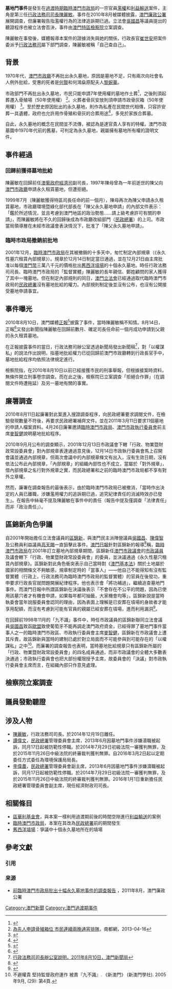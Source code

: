 {{expand|time=2011-12-11T10:18:19+00:00}}
'''墓地門事件'''是發生在[[澳門回歸|過渡時期]][[臨時澳門市政局|臨時澳門市政局]]的一宗官員[[濫權|濫權]]和[[利益輸送|利益輸送]]案件，主角是第三任[[行政法務司|行政法務司司長]][[陳麗敏|陳麗敏]]。事件在2010年8月被媒體披露，[[澳門廉政公署|澳門廉政公署]]展開調查，但廉署報告指濫權行為的法律追訴期已過。立法會[[吳國昌|吳國昌]]等議員提出的聽證程序也被立法會否決，事件由[[澳門特別行政區檢察院|澳門特區檢察院]]立案調查。

陳麗敏在事發後，媒體報導本案件的證據消失與她的關係，行政長官[[崔世安|崔世安]]把案件委派予[[行政法務司|行政法務司]]屬下部門調查，陳麗敏被稱「自己查自己」。

==背景==
1970年代，[[澳門市政廳|澳門市政廳]]不再批出永久墓地，原因是墓地不足，只有兩次向社會名人例外批給，受惠的死者是[[何賢|何賢]]和何鴻燊原配夫人[[黎婉華|黎婉華]]。

市政部門不再批出永久墓地，市民只能申請7年使用權的墓地作土葬<ref name="bg1">{{Cite web |url=http://www.iacm.gov.mo/c/cemetery/adminDefault/166,1 |title=民政總署 行政手續指南 - 安葬於一般使用墓地（租賃） |access-date=2013-06-21 |archive-url=https://web.archive.org/web/20160306122927/http://www.iacm.gov.mo/c/cemetery/adminDefault/166,1 |archive-date=2016-03-06 |dead-url=yes }}</ref>，之後則須起葬遷入骨殖場（50年使用權） <ref name="bg2">[http://nandu.oeeee.com/nis/201304/16/38733.html 為先人申請骨殖箱位 市民連續兩晚通宵排隊]{{Dead link|date=2018年7月 |bot=InternetArchiveBot |fix-attempted=no }}，南都網，2013-04-16</ref>。火葬者骨灰安放則須申請市政骨灰箱（50年使用權） <ref name="bg3">{{Cite web |url=http://www.iacm.gov.mo/c/cemetery/adminDefault/173,1 |title=民政總署 行政手續指南 - 骨灰箱 |access-date=2013-06-21 |archive-url=https://web.archive.org/web/20130710155806/http://www.iacm.gov.mo/c/cemetery/adminDefault/173,1 |archive-date=2013-07-10 |dead-url=yes }}</ref>。至於歷史原因批出的永久墓地，則作為私產在民間世代相傳，只容許安葬一具遺體，政府也允許用作骨殖和骨灰的合葬用途<ref name="bg5">{{Cite web |url=http://www.iacm.gov.mo/c/cemetery/adminDefault/168,1 |title=民政總署 行政手續指南 - 合葬於“永久墓地” |access-date=2013-06-21 |archive-url=https://web.archive.org/web/20130618232801/http://www.iacm.gov.mo/c/cemetery/adminDefault/168,1 |archive-date=2013-06-18 |dead-url=yes }}</ref>，多見於家族合葬墓。

自此，永久墓地的概念在民間並不流傳，被認為是達官貴人享有的特權。澳門市政墓園中1970年代前的舊墓，可判定為永久墓地，親屬擁有墓地所有權的證明文件。

==事件經過==
===回歸前獲得墓地批給===
陳麗敏在回歸前任[[澳葡政府|澳葡政府]][[經濟司_(澳葡政府)|經濟司]]副司長，1997年陳母曾為一年前逝世的陳父向[[澳門市政廳|澳門市政廳]]申請永久租賃墓地，但遭拒絕。

1999年7月（陳麗敏獲得特區司長任命的前一個月），陳母再次為陳父申請永久租賃墓地，市政廳環境暨綠化部代部長在「陳父永久墓地申請」的內部文件表示：「鑑於所述情況，並且考慮到澳門地區的政治勢態……請上級考慮許可有關的申請」，而陳麗敏將在不久的回歸後成為市政廳改組部門（[[民政總署|民政總署]]）的上司。市政當局領導層在未經市政議會表決情況下，批准了「陳父永久墓地申請」。

===臨時市政局撤銷前批地===
2001年12月，[[臨時澳門市政局|臨時澳門市政局]]在其被撤銷的十多天中，匆忙制定內部規章（《永久性墓穴租賃內部規章》）。規章於12月14日制定當日通過，並在12月21日由主席批准以每個[[澳門幣|澳門幣]]三萬八千元的價格批出[[舊西洋墳場|舊西洋墳場]]的十個永久墓地。時任行政法務司司長、臨時澳門市政局的「監督實體」陳麗敏的長年親信、鄭姓顧問的家人獲得了其中一塊墓地。但在制定內部規則的同日，[[澳門立法會|澳門立法會]]已經通過取代臨時澳門市政局的[[民政總署|民政總署]]沒有墓地批給的權力。內部規則制定後並沒有公布，也沒有公開接受墓地申請事宜。

==事件曝光==
2010年8月10日，澳門媒體[[正報|正報]]<ref name='chengpou1'>{{Cite web |url=http://chengpou.blogspot.com/2010/07/10072010.html |title=高官疑以權謀私批十幅永久墓地 陳麗敏稱不知情，2010年8月10日，正報 |access-date=2011年12月7日 |archive-date=2020年9月19日 |archive-url=https://web.archive.org/web/20200919123934/http://chengpou.blogspot.com/2010/07/10072010.html }}</ref>披露了事件，當時陳麗敏稱不知情。8月14日，正報<ref name='chengpou2'>{{Cite web |url=http://chengpou.blogspot.com/2010/08/14082010.html |title=陳家曾兩次申請永久墓地 市政廳同一官員撰寫報告前後大不同，初則拒絕，次回指考慮政治勢態，建議上級考慮批准，2010年8月14日，正報 |access-date=2011年12月7日 |archive-date=2019年5月20日 |archive-url=https://web.archive.org/web/20190520103728/http://chengpou.blogspot.com/2010/08/14082010.html }}</ref>又發出新聞指陳麗敏在回歸前數月、確定司長任命前一個月成功申請到父親的永久租賃墓地。

在正報披露事件的當日，行政法務司辦公室透過新聞局發出新聞稿<ref name='gcs1'>[http://www.gcs.gov.mo/showNews.php?DataUcn=46819&PageLang=C 行政法務司司長辦公室說明，2011年8月10日，澳門新聞局]</ref>，對「以權謀私」的說法作出說明，指墓地批給權力已從回歸前澳門市政廳轉到行政長官手中，墓地批給程序均依照法律規定進行。

檢察院指，在2010年8月10日以前已經接獲市民的刑事舉報，但根據接案時資料，無條件開立刑事卷宗調查。而在此之後，檢察院已立案調查「拒絕合作罪」（在調閱文件時遭拖延）及另一墓地有關的事實。

==廉署調查==
2010年8月11日起廉署對此案進入搜證調查程序，向民政總署要求調閱文件，在檢驗發現數量不符後，再要求民政總署補齊文件。並在2011年3月11日要求11個墓地的申請人檔案資料。4月26日廉署邀請[[臨時澳門市政局|臨時澳門市政局]]、[[澳門市政執行委員會|澳門市政執行委員會]]前主席[[麥智健|麥智健]]說明墓地批給程序。

2010年9月月公布的調查顯示，2001年12月13日市政議會下轄「行政、物業暨財政常設委員會」對內部規章表達通過意見後，12月14日市政執行委員會馬上召開會議並通過內部規章，但兩次會議中的內部規章條文有出入，沒有生效日期，沒有依法公布此內部規章，「內部規章」的組織內部性也不成立，當屬於「對外規章」，借內部規章之名行對外規章之實，而民政總署和之前的臨時澳門市政局都不享有對外立章權。

然而，廉署在調查報告的最後表示，由於臨時澳門市政局已被撤消，「當時作出決定的人員已離職，涉嫌濫用權力的追訴期已過，追究紀律責任的消滅時效亦已發生」。在報告中絲毫不提及陳麗敏在事件中的責任（報告中提及僅調查「法律責任」而非「政治責任」）。

==區錦新角色爭議==
自2001年開始擔任立法會議員的[[區錦新|區錦新]]，與澳門民主派陣營議員[[吳國昌|吳國昌]]、[[陳偉智|陳偉智]]及公務員利益議員[[高天賜|高天賜]]一直狙擊此事件。[[澳門日報|澳門日報]]針對區錦新的報導<ref name='macaodaily1'>{{Cite web |url=http://www.houkongdaily.com/?action-viewnews-itemid-10167-page-4 |title=墓地批給不存在不公平，2010年8月12日，澳門日報 |access-date=2011年12月7日 |archive-date=2019年5月19日 |archive-url=https://web.archive.org/web/20190519171242/http://www.houkongdaily.com/?action-viewnews-itemid-10167-page-4 }}</ref>稱，[[臨時澳門市政局|臨時澳門市政局]]在2001年訂立墓地內部規章期間，區錦新任[[澳門市政議會|澳門市政議會]]的[[市政議員|市政議員]]及議會轄下「行政、物業暨財政常設委員會」的委員，並決議通過《永久性墓穴租賃內部規章》。區錦新對此角色衝突表示自己當時對《[[澳門基本法|澳門基本法]]》關於土地屬於國家的相關條文不夠敏感，規章制定時的「當事人」——他自己不能得知有沒有監督實體（行政上，行政法務司為臨時澳門市政局的監督實體）的官員在後發功，重申要求行政長官就問題開展紀律程序。他也表示會「將功補過」，繼續追查墓地門事件。而澳門日報中所謂區錦新在決議後表示「不會存在不公平的問題，因為已使用該墓穴者才有機會申請，如果每年都可抽籤，大家機會均等」，區錦新說是當時執委會當年說服委員會認同的理由，因為表面上理解是已安葬在墳場的身故者才能享用配額，而沒有考慮到可能有官員的親屬已經安葬在墳場，進而利用漏洞<ref name='newmacau1'>{{Cite web |url=http://www.newmacau.org/cms/index.php?option=com_content&view=article&id=1107:2010-08-12-13-20-32&catid=2:2008-09-08-18-43-04&Itemid=7 |title=區錦新就永久墓穴事件之交待，2010年8月12日，新澳門學社 |access-date=2011-12-08 |archive-date=2015-05-29 |archive-url=https://web.archive.org/web/20150529160105/http://www.newmacau.org/cms/index.php?option=com_content&view=article&id=1107:2010-08-12-13-20-32&catid=2:2008-09-08-18-43-04&Itemid=7 }}</ref>。

在回歸前1998年11月的「九不識」事件中，時任市政議員的區錦新聯同立法會議員[[吳國昌|吳國昌]]致函[[歐盟|歐盟]]致使葡萄牙不能再調走澳門政府資金，已經得罪了墓地門事件當事人之一的臨時澳門市政區、市政執行委員會主席[[麥智健|麥智健]]，區錦新在市政議會上遭其斥責，故區錦新與當時的建制已處於對立局面而不可能參與到可能存在的「以權謀私」之中<ref>不避權貴 堅持監督政府運作 被責『九不識』. 《新澳門》 (新澳門學社). 2005年9月, (29): 第4頁.</ref>。而廉署的調查報告也表明，當時墓地批給規章只有區錦新所屬的「行政、物業暨財政常設委員會」的四名成員通過，而非市政議會的全體大多數表決通過；市政執行委員會也把大部份權限授予主席，故委員會的「決議」對市政執行委員會主席而言，在組織內部只作意見處理。

==檢察院立案調查==

==議員發動聽證==
==涉及人物==
*[[陳麗敏|陳麗敏]]，行政法務司司長。於2014年12月19日離任。
*[[譚偉文|譚偉文]]，[[民政總署|民政總署]]管理委員會主席，2013年6月因墓地門事件涉嫌瀆職被起訴，同月17日起被防範性停職。於2014年7月29日初級法院一審獲判無罪，及於2015年11月26日中級法院的終審裁判獲判無罪。自2016年3月2日起以定期委任方式委任為環境保護局局長。
*[[李偉農|李偉農]]，[[民政總署|民政總署]]管理委員會副主席，2013年6月因墓地門事件涉嫌瀆職被起訴，同月17日起被防範性停職。於2014年7月29日初級法院一審獲判無罪，及於2015年11月26日中級法院的終審裁判獲判無罪。2016年1月1日重新擔任民政總署管理委員會副主席，現任經濟財政司司長。

==相關條目==
*[[區華利基金會|區華利基金會]]，與本案一樣利用過渡期前後的時間空隙進行[[利益輸送|利益輸送]]的案例
*[[臨時澳門市政局|臨時澳門市政局]]，本案在其改為[[民政總署|民政總署]]前的期間發生
*[[舊西洋墳場|舊西洋墳場]]：爭議中十個永久墓地所在的墳場

== 參考文獻 ==
=== 引用 ===
{{Reflist}}

=== 来源 ===
{{refbegin}}
* [http://www.ccac.org.mo/cn/news/rpt110908_cn.pdf 前臨時澳門市政局批出十幅永久墓地事件的調查報告] {{Wayback|url=http://www.ccac.org.mo/cn/news/rpt110908_cn.pdf |date=20171201031841 }}，2011年8月，澳門廉政公署
{{refend}}

[[Category:澳門新聞|Category:澳門新聞]]
[[Category:澳門過渡期事件|Category:澳門過渡期事件]]